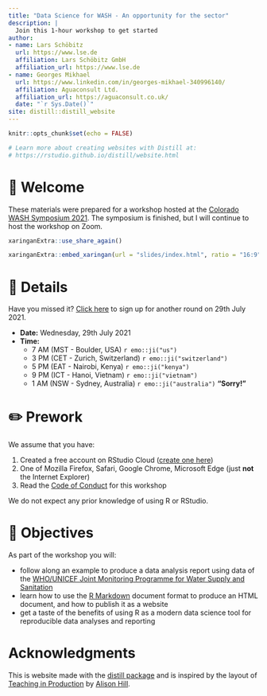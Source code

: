 ```yaml
---
title: "Data Science for WASH - An opportunity for the sector"
description: |
  Join this 1-hour workshop to get started 
author:
- name: Lars Schöbitz
  url: https://www.lse.de
  affiliation: Lars Schöbitz GmbH
  affiliation_url: https://www.lse.de
- name: Georges Mikhael
  url: https://www.linkedin.com/in/georges-mikhael-340996140/
  affiliation: Aguaconsult Ltd.
  affiliation_url: https://aguaconsult.co.uk/
  date: "`r Sys.Date()`"
site: distill::distill_website
---
```


<script async defer data-domain="larnsce.github.io/co-wash-symposium-2021" src="https://plausible.io/js/plausible.js"></script>

```r
knitr::opts_chunk$set(echo = FALSE)

# Learn more about creating websites with Distill at:
# https://rstudio.github.io/distill/website.html

```


# 👋 Welcome

These materials were prepared for a workshop hosted at the [Colorado WASH Symposium 2021](https://www.colorado.edu/washsymposium/). The symposium is finished, but I will continue to host the workshop on Zoom.

```r
xaringanExtra::use_share_again()
```

```r
xaringanExtra::embed_xaringan(url = "slides/index.html", ratio = "16:9")
```

# 📆 Details

Have you missed it? [Click here](https://us02web.zoom.us/meeting/register/tZcucO-qpjItGdRYUuhfU120KpUCnnTejkqm) to sign up for another round on 29th July 2021.

- **Date:** Wednesday, 29th July 2021
- **Time:**
    - 7 AM (MST - Boulder, USA) `r emo::ji("us")`
    - 3 PM (CET - Zurich, Switzerland)  `r emo::ji("switzerland")`
    - 5 PM (EAT - Nairobi, Kenya) `r emo::ji("kenya")`
    - 9 PM (ICT - Hanoi, Vietnam) `r emo::ji("vietnam")`
    - 1 AM (NSW - Sydney, Australia) `r emo::ji("australia")` **"Sorry!"**


# ✏️ Prework

We assume that you have:

1. Created a free account on RStudio Cloud ([create one here](https://rstudio.cloud/plans/free))
2. One of Mozilla Firefox, Safari, Google Chrome, Microsoft Edge (just **not** the Internet Explorer)
3. Read the [Code of Conduct](https://larnsce.github.io/co-wash-symposium-2021/code_of_conduct.html) for this workshop

We do not expect any prior knowledge of using R or RStudio.

# 🏁 Objectives

As part of the workshop you will:

- follow along an example to produce a data analysis report using data of the [WHO/UNICEF Joint Monitoring Programme for Water Supply and Sanitation](https://washdata.org/)
- learn how to use the [R Markdown](https://rmarkdown.rstudio.com/) document format to produce an HTML document, and how to publish it as a website
- get a taste of the benefits of using R as a modern data science tool for reproducible data analyses and reporting

# Acknowledgments {.appendix}

This is website made with the [distill package](https://rstudio.github.io/distill/) and is inspired by the layout of [Teaching in Production](https://rstudio-education.github.io/teaching-in-production/) by [Alison Hill](https://alison.rbind.io/).